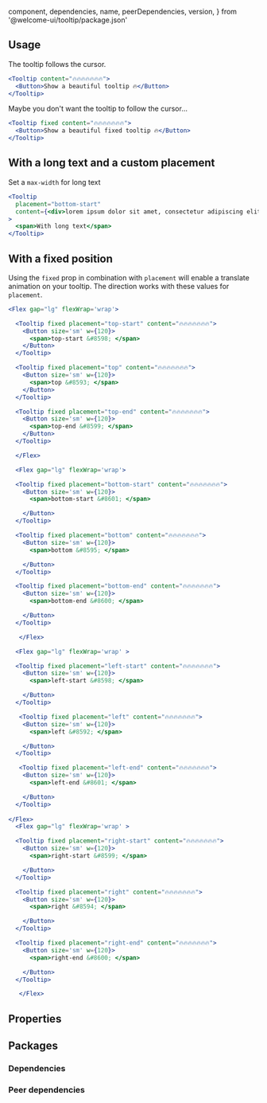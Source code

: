 
  component,
  dependencies,
  name,
  peerDependencies,
  version,
} from '@welcome-ui/tooltip/package.json'

<showcase
  version={version}
  name={name}
  component={component}
  description="Allows user to show small information on hover an element."
/>

## Usage

The tooltip follows the cursor.

```jsx
<Tooltip content="🔥🔥🔥🔥🔥🔥🔥">
  <Button>Show a beautiful tooltip 🔥</Button>
</Tooltip>
```

Maybe you don't want the tooltip to follow the cursor…

```jsx
<Tooltip fixed content="🔥🔥🔥🔥🔥🔥🔥">
  <Button>Show a beautiful fixed tooltip 🔥</Button>
</Tooltip>
```

## With a long text and a custom placement

Set a `max-width` for long text

```jsx
<Tooltip
  placement="bottom-start"
  content={<div>lorem ipsum dolor sit amet, consectetur adipiscing elit</div>}
>
  <span>With long text</span>
</Tooltip>
```

## With a fixed position

Using the `fixed` prop in combination with `placement` will enable a translate animation on your tooltip. The direction works with these values for `placement`.

```jsx
<Flex gap="lg" flexWrap='wrap'>

  <Tooltip fixed placement="top-start" content="🔥🔥🔥🔥🔥🔥🔥">
    <Button size='sm' w={120}>
      <span>top-start &#8598; </span>
    </Button>
  </Tooltip>

  <Tooltip fixed placement="top" content="🔥🔥🔥🔥🔥🔥🔥">
    <Button size='sm' w={120}>
      <span>top &#8593; </span>
    </Button>
  </Tooltip>

  <Tooltip fixed placement="top-end" content="🔥🔥🔥🔥🔥🔥🔥">
    <Button size='sm' w={120}>
      <span>top-end &#8599; </span>
    </Button>
  </Tooltip>

  </Flex>

  <Flex gap="lg" flexWrap='wrap'>

  <Tooltip fixed placement="bottom-start" content="🔥🔥🔥🔥🔥🔥🔥">
    <Button size='sm' w={120}>
      <span>bottom-start &#8601; </span>

    </Button>
  </Tooltip>

  <Tooltip fixed placement="bottom" content="🔥🔥🔥🔥🔥🔥🔥">
    <Button size='sm' w={120}>
      <span>bottom &#8595; </span>

    </Button>
  </Tooltip>

  <Tooltip fixed placement="bottom-end" content="🔥🔥🔥🔥🔥🔥🔥">
    <Button size='sm' w={120}>
      <span>bottom-end &#8600; </span>

    </Button>
  </Tooltip>

   </Flex>

  <Flex gap="lg" flexWrap='wrap' >

  <Tooltip fixed placement="left-start" content="🔥🔥🔥🔥🔥🔥🔥">
    <Button size='sm' w={120}>
      <span>left-start &#8598; </span>

    </Button>
  </Tooltip>

   <Tooltip fixed placement="left" content="🔥🔥🔥🔥🔥🔥🔥">
    <Button size='sm' w={120}>
      <span>left &#8592; </span>

    </Button>
  </Tooltip>

   <Tooltip fixed placement="left-end" content="🔥🔥🔥🔥🔥🔥🔥">
    <Button size='sm' w={120}>
      <span>left-end &#8601; </span>

    </Button>
  </Tooltip>
  
</Flex>
  <Flex gap="lg" flexWrap='wrap' >

  <Tooltip fixed placement="right-start" content="🔥🔥🔥🔥🔥🔥🔥">
    <Button size='sm' w={120}>
      <span>right-start &#8599; </span>

    </Button>
  </Tooltip>

  <Tooltip fixed placement="right" content="🔥🔥🔥🔥🔥🔥🔥">
    <Button size='sm' w={120}>
      <span>right &#8594; </span>

    </Button>
  </Tooltip>

  <Tooltip fixed placement="right-end" content="🔥🔥🔥🔥🔥🔥🔥">
    <Button size='sm' w={120}>
      <span>right-end &#8600; </span>

    </Button>
  </Tooltip>

   </Flex>

```

## Properties

<props propTypes={props.propTypes.Tooltip} />

## Packages

### Dependencies

<dependencies dependencies={dependencies} />

### Peer dependencies

<dependencies dependencies={peerDependencies} />

<pagination />
